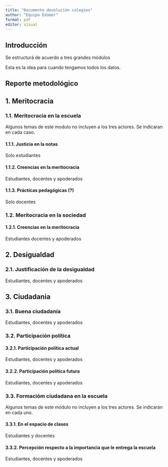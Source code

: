 ```yaml
---
title: "Documento devolución colegios"
author: "Equipo Edumer"
format: pdf
editor: visual
---
```


## Introducción

Se estructurá de acuerdo a tres grandes módulos

Esta es la idea para cuando tengamos todos los datos.

## Reporte metodológico

## 1. Meritocracia

### 1.1. Meritocracia en la escuela

Algunos temas de este modulo no incluyen a los tres actores. Se indicaran en cada caso.

#### 1.1.1. Justicia en la notas

Solo estudiantes

#### 1.1.2. Creencias en la meritocracia

Estudiantes, docentes y apoderados

#### 1.1.3. Prácticas pedagógicas (?)

Solo docentes

### 1.2. Meritocracia en la sociedad

#### 1.2.1. Creencias en la meritocracia

Estudiantes docentes y apoderados

## 2. Desigualdad

### 2.1. Justificación de la desigualdad

Estudiantes, docentes y apoderados

## 3. Ciudadania

### 3.1. Buena ciudadanía

Estudiantes, docentes y apoderados

### 3.2. Participación política

#### 3.2.1. Participación política actual

Estudiantes, docentes y apoderados

#### 3.2.2. Participación política futura

Estudiantes, docentes y apoderados

### 3.3. Formacióm ciudadana en la escuela

Algunos temas de este módulo no incluyen a los tres actores. Se indicarán en cada uno.

#### 3.3.1. En el espacio de clases

Estudiantes y docentes

#### 3.3.2. Percepción respecto a la importancia que le entrega la escuela

Estudiantes, docentes y apoderados

### 
